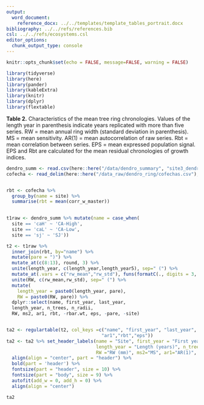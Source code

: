 ```yaml
---
output:
  word_document:
    reference_docx: ../../templates/template_tables_portrait.docx
bibliography: ../../refs/references.bib
csl: ../../refs/ecosystems.csl
editor_options: 
  chunk_output_type: console
---
```


```r
knitr::opts_chunk$set(echo = FALSE, message=FALSE, warning = FALSE)
```

```r
library(tidyverse)
library(here)
library(pander)
library(kableExtra)
library(knitr)
library(dplyr)
library(flextable)
```


**Table 2.** Characteristics of the mean tree ring chronologies. Values of the length year in parenthesis indicate years replicated with more than five series. RW = mean annual ring width (standard deviation in parenthesis). MS = mean sensitivity. AR(1) = mean autocorrelation of raw series. Rbt = mean correlation between series. EPS = mean expressed population signal. EPS and Rbt are calculated for the mean residual chronologies of growth indices. 

```r
dendro_summ <- read.csv(here::here("/data/dendro_summary", "site3_dendro_summary.csv"), header = TRUE)
cofecha <- read_delim(here::here("/data_raw/dendro_ring/cofechas.csv"), delim = ";") 


rbt <- cofecha %>% 
  group_by(name = site) %>% 
  summarise(rbt = mean(corr_w_master)) 
  

t1raw <- dendro_summ %>% mutate(name = case_when(
  site == 'caH' ~ 'CA-High', 
  site == 'caL' ~ 'CA-Low',
  site == 'sj' ~ 'SJ')) 

t2 <- t1raw %>% 
  inner_join(rbt, by="name") %>% 
  mutate(pare = ")") %>% 
  mutate_at(c(8:13), round, 3) %>% 
  unite(length_year, c(length_year,length_year5), sep=" (") %>%
  mutate_at(.vars = c("rw_mean","rw_std"), funs(formatC(., digits = 3, format = 'f'))) %>% 
  unite(RW, c(rw_mean,rw_std), sep=" (") %>%
  mutate(
    length_year = paste0(length_year, pare),
    RW = paste0(RW, pare)) %>% 
  dplyr::select(name, first_year, last_year, 
  length_year, n_trees, n_radii,
  RW, ms2, ar1, rbt, -rbar.wt, eps, -pare, -site)


ta2 <- regulartable(t2, col_keys =c("name", "first_year", "last_year", "length_year", "n_trees", "n_radii", "RW", "ms2",
                                   "ar1","rbt","eps"))
ta2 <- ta2 %>% set_header_labels(name = "Site", first_year = "First year", last_year = "Last year",
                                 length_year = "Length (years)", n_trees ="# trees", n_radii = '# cores',
                                 RW ="RW (mm)", ms2="MS", ar1="AR(1)", rbt = "Rbt", eps = "EPS") %>%
  align(align = "center", part = "header") %>% 
  bold(part = 'header') %>% 
  fontsize(part = "header", size = 10) %>% 
  fontsize(part = "body", size = 9) %>% 
  autofit(add_w = 0, add_h = 0) %>% 
  align(align = "center") 

ta2

```



